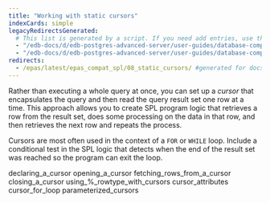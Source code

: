 ```yaml
---
title: "Working with static cursors"
indexCards: simple
legacyRedirectsGenerated:
  # This list is generated by a script. If you need add entries, use the `legacyRedirects` key.
  - "/edb-docs/d/edb-postgres-advanced-server/user-guides/database-compatibility-for-oracle-developers-guide/9.6/Database_Compatibility_for_Oracle_Developers_Guide_v9.6.1.074.html"
  - "/edb-docs/d/edb-postgres-advanced-server/user-guides/database-compatibility-for-oracle-developers-guide/9.5/Database_Compatibility_for_Oracle_Developers_Guide.1.168.html"
redirects:
  - /epas/latest/epas_compat_spl/08_static_cursors/ #generated for docs/epas/reorg-role-use-case-mode
---
```


<div id="static_cursors" class="registered_link"></div>

Rather than executing a whole query at once, you can set up a *cursor* that encapsulates the query and then read the query result set one row at a time. This approach allows you to create SPL program logic that retrieves a row from the result set, does some processing on the data in that row, and then retrieves the next row and repeats the process.

Cursors are most often used in the context of a `FOR` or `WHILE` loop. Include a conditional test in the SPL logic that detects when the end of the result set was reached so the program can exit the loop.

<div class="toctree" maxdepth="3">

declaring_a_cursor opening_a_cursor fetching_rows_from_a_cursor closing_a_cursor using\_%\_rowtype_with_cursors cursor_attributes cursor_for_loop parameterized_cursors

</div>
